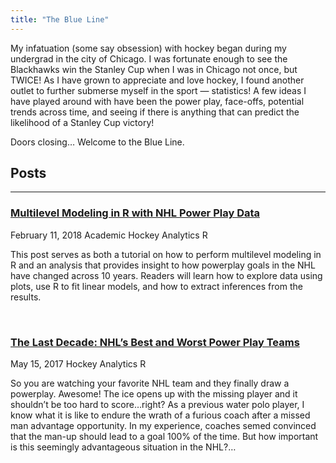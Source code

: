 ```yaml
---
title: "The Blue Line"
---
```


My infatuation (some say obsession) with hockey began during my undergrad in the city of Chicago. I was fortunate enough to see the Blackhawks win the Stanley Cup when I was in Chicago not once, but TWICE! As I have grown to appreciate and love hockey, I found another outlet to further submerse myself in the sport — statistics!  A few ideas I have played around with have been the power play, face-offs, potential trends across time, and seeing if there is anything that can predict the likelihood of a Stanley Cup victory!

Doors closing… Welcome to the Blue Line.

<h2><span class="far fa-file-alt" aria-hidden="true"></span> Posts</h2> 
<hr>

<!-- Multi-level Model NHL -->

<h3><span class="far fa-sticky-note" aria-hidden="true"></span><a href="post-Multilevel-Modeling-in-R-with-NHL-Power-Play-Data.html" class="postLink"> Multilevel Modeling in R with NHL Power Play Data</a></h3>

<span class="far fa-clock"></span> February 11, 2018
<span class="label label-primary">Academic</span>
<span class="label label-info">Hockey Analytics</span>
<span class="label label-default">R</span>

This post serves as both a tutorial on how to perform multilevel modeling in R and an analysis that provides insight to how powerplay goals in the NHL have changed across 10 years. Readers will learn how to explore data using plots, use R to fit linear models, and how to extract inferences from the results.

<br>

<!-- The Last Decade NHLs Best and Worst Power Play Teams -->

<h3><span class="far fa-sticky-note" aria-hidden="true"></span><a href="post-The-Last-Decade-NHLs-Best-and-Worst-Power-Play-Teams.html" class="postLink"> The Last Decade: NHL’s Best and Worst Power Play Teams</a></h3>

<span class="far fa-clock"></span> May 15, 2017
<span class="label label-info">Hockey Analytics</span>
<span class="label label-default">R</span>

So you are watching your favorite NHL team and they finally draw a powerplay. Awesome! The ice opens up with the missing player and it shouldn't be too hard to score...right? As a previous water polo player, I know what it is like to endure the wrath of a furious coach after a missed man advantage opportunity. In my experience, coaches semed convinced that the man-up should lead to a goal 100% of the time. But how important is this seemingly advantageous situation in the NHL?...

<br>